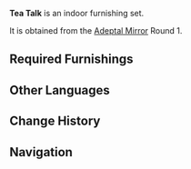 {{Furnishing Infobox
|id             = 350009
|image          = Furnishing Set Tea Talk Display.png
|category       = Indoor Set
|subcategory    = Set
|rarity         = 4
|adeptal_energy = 450
|load           = 814
|description    = The people of Liyue often invite friends over to their places to sit and have a chat over some tea. A good time can be had with just this tea table and two chairs.
|blueprint      = Adeptal Mirror
|adeptal mirror = 1
}}
'''Tea Talk''' is an indoor furnishing set.

It is obtained from the [[Adeptal Mirror]] Round 1.

==Required Furnishings==
{{Recipe
|type = Furnishing Set
|Liuli Pavilion Sandbearer Floor Lamp = 1
|Tavern Rug: Home Away From Home = 1
|Pine Folding Screen: Billowing Sails = 1
|Square Pine Tea Table = 1
|Flower Arrangement: Sprawling Daybreak = 1
|Pine-Backed Tea Chair = 2
|sort = Liuli Pavilion Sandbearer Floor Lamp,Tavern Rug: Home Away From Home,Pine Folding Screen: Billowing Sails,Square Pine Tea Table,Flower Arrangement: Sprawling Daybreak,Pine-Backed Tea Chair
|yield = 0
}}

==Other Languages==
{{Other Languages
|en      = Tea Talk
|zhs     = 闲时茶话
|zhs_rm  = Xiánshí Chá Huà
|zht     = 閒時茶話
|zht_rm  = Xiánshí Chá Huà
|zh_tl   = Leisurely Times Tea Talk
|ja      = 休憩時の茶話
|ja_rm   = Kyuukeiji no Chabanashi
|ja_tl   = Break Time Tea Talk
|ko      = 한가한 티타임
|ko_rm   = Hangahan Tita'im
|ko_tl   = Free Tea Time
|es      = Conversaciones con una taza de té
|es_tl   = Conversations With a Cup of Tea
|fr      = « Conversation autour d'une tasse de thé »
|fr_tl   = "Conversation Over a Cup of Tea"
|ru      = Чайная беседа
|ru_tl   = 
|th      = พูดคุยจิบน้ำชาในเวลาว่าง
|th_rm   = 
|th_tl   = 
|vi      = Trà Chiều Thảnh Thơi
|vi_tl   = 
|de      = Teegespräch
|de_tl   = Tea Talk
|id      = Obrolan Teh
|id_tl   = Tea Talk
|pt      = Conversa do Chá
|pt_tl   = 
}}

==Change History==
{{Change History|1.5}}

==Navigation==
{{Furnishing Navbox/Sets|type=regular}}